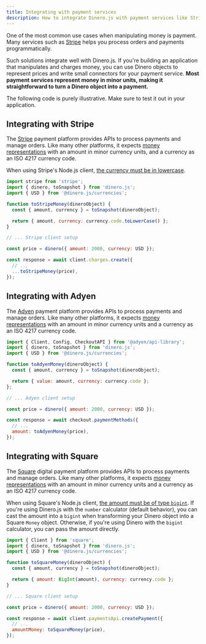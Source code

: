```yaml
---
title: Integrating with payment services
description: How to integrate Dinero.js with payment services like Stripe, Adyen, or Square.
---
```


One of the most common use cases when manipulating money is payment. Many services such as [Stripe](https://stripe.com/) helps you process orders and payments programmatically.

Such solutions integrate well with Dinero.js. If you're building an application that manipulates and charges money, you can use Dinero objects to represent prices and write small connectors for your payment service. **Most payment services represent money in minor units, making it straightforward to turn a Dinero object into a payment.**

<Alert type="info">

The following code is purely illustrative. Make sure to test it out in your application.

</Alert>

## Integrating with Stripe

The [Stripe](https://stripe.com/) payment platform provides APIs to process payments and manage orders. Like many other platforms, it expects [money representations](https://stripe.com/docs/currencies#zero-decimal) with an amount in minor currency units, and a currency as an ISO 4217 currency code.

When using Stripe's Node.js client, [the currency must be in lowercase](https://stripe.com/docs/api/charges/create?lang=node#create_charge-currency).

```js
import stripe from 'stripe';
import { dinero, toSnapshot } from 'dinero.js';
import { USD } from '@dinero.js/currencies';

function toStripeMoney(dineroObject) {
  const { amount, currency } = toSnapshot(dineroObject);

  return { amount, currency: currency.code.toLowerCase() };
}

// ... Stripe client setup

const price = dinero({ amount: 2000, currency: USD });

const response = await client.charges.create({
  // ...
  ...toStripeMoney(price),
});
```

## Integrating with Adyen

The [Adyen](https://www.adyen.com/) payment platform provides APIs to process payments and manage orders. Like many other platforms, it expects [money representations](https://developer.squareup.com/reference/square/objects/Money) with an amount in minor currency units and a currency as an ISO 4217 currency code.

```js
import { Client, Config, CheckoutAPI } from '@adyen/api-library';
import { dinero, toSnapshot } from 'dinero.js';
import { USD } from '@dinero.js/currencies';

function toAdyenMoney(dineroObject) {
  const { amount, currency } = toSnapshot(dineroObject);

  return { value: amount, currency: currency.code };
};

// ... Adyen client setup

const price = dinero({ amount: 2000, currency: USD });

const response = await checkout.paymentMethods({
  // ...
  amount: toAdyenMoney(price),
});
```

## Integrating with Square

The [Square](https://squareup.com/) digital payment platform provides APIs to process payments and manage orders. Like many other platforms, it expects [money representations](https://docs.adyen.com/development-resources/currency-codes) with an amount in minor currency units and a currency as an ISO 4217 currency code.

When using Square's Node.js client, [the amount must be of type `bigint`](https://github.com/square/square-nodejs-sdk/blob/master/src/models/money.ts). If you're using Dinero.js with the `number` calculator (default behavior), you can cast the amount into a `bigint` when transforming your Dinero object into a Square `Money` object. Otherwise, if you're using Dinero with the `bigint` calculator, you can pass the amount directly.

```js
import { Client } from 'square';
import { dinero, toSnapshot } from 'dinero.js';
import { USD } from '@dinero.js/currencies';

function toSquareMoney(dineroObject) {
  const { amount, currency } = toSnapshot(dineroObject);

  return { amount: BigInt(amount), currency: currency.code };
}

// ... Square client setup

const price = dinero({ amount: 2000, currency: USD });

const response = await client.paymentsApi.createPayment({
  // ...
  amountMoney: toSquareMoney(price),
});
```
